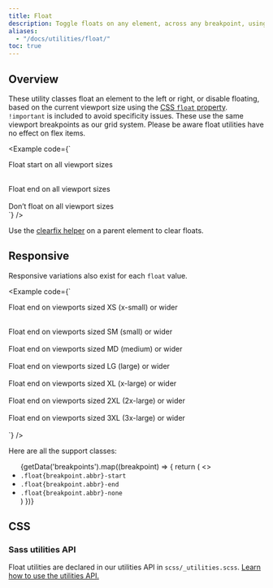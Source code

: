 ```yaml
---
title: Float
description: Toggle floats on any element, across any breakpoint, using our responsive float utilities.
aliases:
  - "/docs/utilities/float/"
toc: true
---
```



## Overview

These utility classes float an element to the left or right, or disable floating, based on the current viewport size using the [CSS `float` property](https://developer.mozilla.org/en-US/docs/Web/CSS/float). `!important` is included to avoid specificity issues. These use the same viewport breakpoints as our grid system. Please be aware float utilities have no effect on flex items.

<Example code={`<div class="float-start">Float start on all viewport sizes</div><br />
  <div class="float-end">Float end on all viewport sizes</div><br />
  <div class="float-none">Don’t float on all viewport sizes</div>`} />

Use the [clearfix helper]([[docsref:/helpers/clearfix]]) on a parent element to clear floats.

## Responsive

Responsive variations also exist for each `float` value.

<Example code={`<div class="float-xs-end">Float end on viewports sized XS (x-small) or wider</div><br />
  <div class="float-sm-end">Float end on viewports sized SM (small) or wider</div><br />
  <div class="float-md-end">Float end on viewports sized MD (medium) or wider</div><br />
  <div class="float-lg-end">Float end on viewports sized LG (large) or wider</div><br />
  <div class="float-xl-end">Float end on viewports sized XL (x-large) or wider</div><br />
  <div class="float-2xl-end">Float end on viewports sized 2XL (2x-large) or wider</div><br />
  <div class="float-3xl-end">Float end on viewports sized 3XL (3x-large) or wider</div><br />`} />

Here are all the support classes:

<ul>
  {getData('breakpoints').map((breakpoint) => {
    return (
      <>
        <li><code>.float{breakpoint.abbr}-start</code></li>
        <li><code>.float{breakpoint.abbr}-end</code></li>
        <li><code>.float{breakpoint.abbr}-none</code></li>
      </>
    )
  })}
</ul>

## CSS

### Sass utilities API

Float utilities are declared in our utilities API in `scss/_utilities.scss`. [Learn how to use the utilities API.]([[docsref:/utilities/api#using-the-api]])

<ScssDocs name="utils-float" file="scss/_utilities.scss" />
